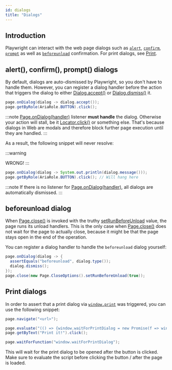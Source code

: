 ```yaml
---
id: dialogs
title: "Dialogs"
---
```


## Introduction

Playwright can interact with the web page dialogs such as [`alert`](https://developer.mozilla.org/en-US/docs/Web/API/Window/alert), [`confirm`](https://developer.mozilla.org/en-US/docs/Web/API/Window/confirm), [`prompt`](https://developer.mozilla.org/en-US/docs/Web/API/Window/prompt) as well as [`beforeunload`](https://developer.mozilla.org/en-US/docs/Web/API/Window/beforeunload_event) confirmation. For print dialogs, see [Print](#print-dialogs).

## alert(), confirm(), prompt() dialogs

By default, dialogs are auto-dismissed by Playwright, so you don't have to handle them. However, you can register a dialog handler before the action that triggers the dialog to either [Dialog.accept()](/api/class-dialog.mdx#dialog-accept) or [Dialog.dismiss()](/api/class-dialog.mdx#dialog-dismiss) it.

```java
page.onDialog(dialog -> dialog.accept());
page.getByRole(AriaRole.BUTTON).click();
```

:::note
[Page.onDialog(handler)](/api/class-page.mdx#page-event-dialog) listener **must handle** the dialog. Otherwise your action will stall, be it [Locator.click()](/api/class-locator.mdx#locator-click) or something else. That's because dialogs in Web are modals and therefore block further page execution until they are handled.
:::

As a result, the following snippet will never resolve:

:::warning

WRONG!
:::

```java
page.onDialog(dialog -> System.out.println(dialog.message()));
page.getByRole(AriaRole.BUTTON).click(); // Will hang here
```

:::note
If there is no listener for [Page.onDialog(handler)](/api/class-page.mdx#page-event-dialog), all dialogs are automatically dismissed.
:::

## beforeunload dialog

When [Page.close()](/api/class-page.mdx#page-close) is invoked with the truthy [setRunBeforeUnload](/api/class-page.mdx#page-close-option-run-before-unload) value, the page runs its unload handlers. This is the only case when [Page.close()](/api/class-page.mdx#page-close) does not wait for the page to actually close, because it might be that the page stays open in the end of the operation.

You can register a dialog handler to handle the `beforeunload` dialog yourself:

```java
page.onDialog(dialog -> {
  assertEquals("beforeunload", dialog.type());
  dialog.dismiss();
});
page.close(new Page.CloseOptions().setRunBeforeUnload(true));
```

## Print dialogs

In order to assert that a print dialog via [`window.print`](https://developer.mozilla.org/en-US/docs/Web/API/Window/print) was triggered, you can use the following snippet:

```java
page.navigate("<url>");

page.evaluate("(() => {window.waitForPrintDialog = new Promise(f => window.print = f);})()");
page.getByText("Print it!").click();

page.waitForFunction("window.waitForPrintDialog");
```

This will wait for the print dialog to be opened after the button is clicked. Make sure to evaluate the script before clicking the button / after the page is loaded.


[APIRequest]: /api/class-apirequest.mdx "APIRequest"
[APIRequestContext]: /api/class-apirequestcontext.mdx "APIRequestContext"
[APIResponse]: /api/class-apiresponse.mdx "APIResponse"
[APIResponseAssertions]: /api/class-apiresponseassertions.mdx "APIResponseAssertions"
[Browser]: /api/class-browser.mdx "Browser"
[BrowserContext]: /api/class-browsercontext.mdx "BrowserContext"
[BrowserType]: /api/class-browsertype.mdx "BrowserType"
[CDPSession]: /api/class-cdpsession.mdx "CDPSession"
[Clock]: /api/class-clock.mdx "Clock"
[ConsoleMessage]: /api/class-consolemessage.mdx "ConsoleMessage"
[Dialog]: /api/class-dialog.mdx "Dialog"
[Download]: /api/class-download.mdx "Download"
[ElementHandle]: /api/class-elementhandle.mdx "ElementHandle"
[FileChooser]: /api/class-filechooser.mdx "FileChooser"
[FormData]: /api/class-formdata.mdx "FormData"
[Frame]: /api/class-frame.mdx "Frame"
[FrameLocator]: /api/class-framelocator.mdx "FrameLocator"
[JSHandle]: /api/class-jshandle.mdx "JSHandle"
[Keyboard]: /api/class-keyboard.mdx "Keyboard"
[Locator]: /api/class-locator.mdx "Locator"
[LocatorAssertions]: /api/class-locatorassertions.mdx "LocatorAssertions"
[Mouse]: /api/class-mouse.mdx "Mouse"
[Page]: /api/class-page.mdx "Page"
[PageAssertions]: /api/class-pageassertions.mdx "PageAssertions"
[Playwright]: /api/class-playwright.mdx "Playwright"
[PlaywrightAssertions]: /api/class-playwrightassertions.mdx "PlaywrightAssertions"
[PlaywrightException]: /api/class-playwrightexception.mdx "PlaywrightException"
[Request]: /api/class-request.mdx "Request"
[RequestOptions]: /api/class-requestoptions.mdx "RequestOptions"
[Response]: /api/class-response.mdx "Response"
[Route]: /api/class-route.mdx "Route"
[Selectors]: /api/class-selectors.mdx "Selectors"
[TimeoutError]: /api/class-timeouterror.mdx "TimeoutError"
[Touchscreen]: /api/class-touchscreen.mdx "Touchscreen"
[Tracing]: /api/class-tracing.mdx "Tracing"
[Video]: /api/class-video.mdx "Video"
[WebError]: /api/class-weberror.mdx "WebError"
[WebSocket]: /api/class-websocket.mdx "WebSocket"
[WebSocketFrame]: /api/class-websocketframe.mdx "WebSocketFrame"
[WebSocketRoute]: /api/class-websocketroute.mdx "WebSocketRoute"
[Worker]: /api/class-worker.mdx "Worker"
[Element]: https://developer.mozilla.org/en-US/docs/Web/API/element "Element"
[EvaluationArgument]: /evaluating.mdx#evaluation-argument "EvaluationArgument"
[Promise]: https://developer.mozilla.org/en-US/docs/Web/JavaScript/Reference/Global_Objects/Promise "Promise"
[iterator]: https://developer.mozilla.org/en-US/docs/Web/JavaScript/Reference/Iteration_protocols "Iterator"
[origin]: https://developer.mozilla.org/en-US/docs/Glossary/Origin "Origin"
[selector]: https://developer.mozilla.org/en-US/docs/Web/CSS/CSS_Selectors "selector"
[Serializable]: https://developer.mozilla.org/en-US/docs/Web/JavaScript/Reference/Global_Objects/JSON/stringify#Description "Serializable"
[UIEvent.detail]: https://developer.mozilla.org/en-US/docs/Web/API/UIEvent/detail "UIEvent.detail"
[UnixTime]: https://en.wikipedia.org/wiki/Unix_time "Unix Time"
[xpath]: https://developer.mozilla.org/en-US/docs/Web/XPath "xpath"

[boolean]: https://docs.oracle.com/javase/tutorial/java/nutsandbolts/datatypes.html "boolean"
[byte&#91;&#93;]: https://docs.oracle.com/javase/tutorial/java/nutsandbolts/datatypes.html "byte[]"
[Consumer]: https://docs.oracle.com/javase/8/docs/api/java/util/function/Consumer.html "Consumer"
[Date]: https://docs.oracle.com/javase/8/docs/api/java/util/Date.html "Date"
[double]: https://docs.oracle.com/javase/tutorial/java/nutsandbolts/datatypes.html "double"
[InputStream]: https://docs.oracle.com/javase/8/docs/api/java/io/InputStream.html "InputStream"
[int]: https://docs.oracle.com/javase/tutorial/java/nutsandbolts/datatypes.html "int"
[long]: https://docs.oracle.com/javase/tutorial/java/nutsandbolts/datatypes.html "long"
[JsonObject]: https://www.javadoc.io/doc/com.google.code.gson/gson/latest/com.google.gson/com/google/gson/JsonObject.html "JsonObject"
[List]: https://docs.oracle.com/javase/8/docs/api/java/util/List.html "List"
[Map]: https://docs.oracle.com/javase/8/docs/api/java/util/Map.html "Map"
[null]: https://docs.oracle.com/javase/specs/jls/se8/html/jls-3.html#jls-3.10.7 "null"
[Object]: https://docs.oracle.com/javase/8/docs/api/java/lang/Object.html "Object"
[Path]: https://docs.oracle.com/javase/8/docs/api/java/nio/file/Path.html "Path"
[Pattern]: https://docs.oracle.com/javase/8/docs/api/java/util/regex/Pattern.html "Pattern"
[Predicate]: https://docs.oracle.com/javase/8/docs/api/java/util/function/Predicate.html "Predicate"
[void]: https://docs.oracle.com/javase/tutorial/java/javaOO/methods.html "void"
[Runnable]: https://docs.oracle.com/javase/8/docs/api/java/lang/Runnable.html "Runnable"
[RuntimeException]: https://docs.oracle.com/javase/8/docs/api/java/lang/RuntimeException.html "RuntimeException"
[String]: https://docs.oracle.com/javase/8/docs/api/java/lang/String.html "String"

[all available image tags]: https://mcr.microsoft.com/en-us/product/playwright/java/about "all available image tags"
[Microsoft Artifact Registry]: https://mcr.microsoft.com/en-us/product/playwright/java/about "Microsoft Artifact Registry"
[Dockerfile.jammy]: https://github.com/microsoft/playwright-java/blob/main/utils/docker/Dockerfile.jammy "Dockerfile.jammy"
